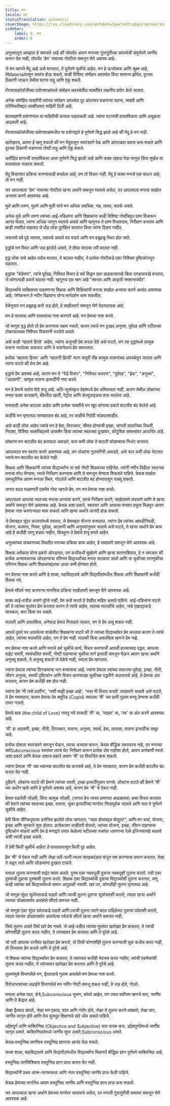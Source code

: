 ```yaml
---
title: मन
locale: mr
statusTranslation: automatic
coverImage: https://res.cloudinary.com/xmfm6mhw3gwctndtcubgx2rptnae/image/upload/v1740337243/small_cover_educacion_fundamental_a051170f1c.webp
sidebar:
    label: 9. मन
    order: 9
---
```

अनुभवातून आम्हाला हे समजले आहे की जोपर्यंत आपण मनाच्या गुंतागुंतीच्या समस्येची संपूर्णपणे जाणीव करून घेत नाही, तोपर्यंत 'प्रेम' नावाच्या गोष्टीला समजून घेणे अशक्य आहे.

जे मन म्हणजे मेंदू आहे असे मानतात, ते पूर्णपणे चुकीचे आहेत. मन हे ऊर्जात्मक आणि सूक्ष्म आहे, तेMaterialपासून स्वतंत्र होऊ शकते, काही विशिष्ट संमोहन अवस्थेत किंवा सामान्य झोपेत, दूरच्या ठिकाणी जाऊन तेथील घटना पाहू आणि ऐकू शकते.

पॅरासायकॉलॉजीच्या प्रयोगशाळांमध्ये संमोहन अवस्थेतील व्यक्तींवर लक्षणीय प्रयोग केले जातात.

अनेक संमोहित व्यक्तींनी त्यांच्या संमोहन अवस्थेत दूर अंतरावर घडणाऱ्या घटना, व्यक्ती आणि परिस्थितीबद्दल तपशीलवार माहिती दिली आहे.

शास्त्रज्ञांनी प्रयोगांनंतर या माहितीची सत्यता पडताळली आहे. त्यांना घटनांची वास्तविकता आणि अचूकता आढळली आहे.

पॅरासायकॉलॉजीच्या प्रयोगशाळांमधील या प्रयोगांद्वारे हे पूर्णपणे सिद्ध झाले आहे की मेंदू हे मन नाही.

खरोखरच, आपण हे म्हणू शकतो की मन मेंदूपासून स्वतंत्रपणे वेळ आणि अंतराळात प्रवास करू शकते आणि दूरच्या ठिकाणी घडणाऱ्या गोष्टी पाहू आणि ऐकू शकते.

अतींद्रिय ज्ञानाची वास्तविकता आता पूर्णपणे सिद्ध झाली आहे आणि फक्त एखादा वेडा माणूस किंवा मूर्खच या वास्तवाला नाकारू शकतो.

मेंदू विचारांवर प्रक्रिया करण्यासाठी बनलेला आहे, पण तो विचार नाही. मेंदू हे फक्त मनाचे एक साधन आहे, तो मन नाही.

जर आपल्याला 'प्रेम' नावाच्या गोष्टीला खऱ्या अर्थाने समजून घ्यायचे असेल, तर आपल्याला मनाचा सखोल अभ्यास करणे आवश्यक आहे.

मुले आणि तरुण, मुलगे आणि मुली यांचे मन अधिक लवचिक, नम्र, तत्पर, सतर्क असते.

अनेक मुले आणि तरुण त्यांच्या आई-वडिलांना आणि शिक्षकांना काही विशिष्ट गोष्टींबद्दल प्रश्न विचारून आनंद घेतात, त्यांना अधिक जाणून घ्यायचे असते आणि म्हणूनच ते प्रश्न विचारतात, निरीक्षण करतात आणि काही तपशील पाहतात जे प्रौढ लोक दुर्लक्षित करतात किंवा त्यांना दिसत नाहीत.

जसजसे वर्ष पुढे जातात, तसतसे आपले वय वाढते आणि मन हळूहळू स्थिर होत जाते.

वृद्धांचे मन स्थिर आणि जड झालेले असते, ते तोफा मारल्या तरी बदलत नाही.

वृद्ध लोक जसे आहेत तसेच मरतात, ते बदलत नाहीत, ते प्रत्येक गोष्टीकडे एका निश्चित दृष्टिकोनतून पाहतात.

वृद्धांचा "वेडेपणा", त्यांचे पूर्वग्रह, निश्चित विचार हे सर्व मिळून एका खडकासारखे किंवा दगडासारखे बनतात, जे कोणत्याही प्रकारे बदलत नाही. म्हणूनच एक म्हण आहे "स्वभाव आणि आकृती स्मशानापर्यंत".

विद्यार्थ्यांचे व्यक्तिमत्त्व घडवणाऱ्या शिक्षक आणि शिक्षिकांनी मनाचा सखोल अभ्यास करणे अत्यंत आवश्यक आहे, जेणेकरून ते नवीन पिढ्यांना योग्य मार्गदर्शन करू शकतील.

वेळेनुसार मन हळूहळू कसे जड होते, हे सखोलपणे समजून घेणे वेदनादायक आहे.

मन हे सत्याचा आणि वास्तवाचा नाश करणारे आहे. मन प्रेमाचा नाश करते.

जो माणूस वृद्ध होतो तो प्रेम करण्यास सक्षम नसतो, कारण त्याचे मन दुःखद अनुभव, पूर्वग्रह आणि स्टीलच्या टोकांसारख्या निश्चित विचारांनी भरलेले असते.

असे काही 'म्हातारे हिरवे' आहेत, ज्यांना अजूनही प्रेम करता येते असे वाटते, पण त्या वृद्धांमध्ये कामुक वासना भरलेल्या असतात आणि ते वासनेलाच प्रेम समजतात.

प्रत्येक 'म्हातारा हिरवा' आणि 'म्हातारी हिरवी' मरण यापूर्वी तीव्र कामुक वासनांच्या अवस्थेतून जातात आणि त्यांना वाटते की तेच प्रेम आहे.

वृद्धांचे प्रेम अशक्य आहे, कारण मन ते "वेडे विचार", "निश्चित कल्पना", "पूर्वग्रह", "हेवा", "अनुभव", "आठवणी", कामुक वासना इत्यादींनी नष्ट करते.

मन हे प्रेमाचे सर्वात मोठे शत्रू आहे. अति-सुसंस्कृत देशांमध्ये प्रेम अस्तित्वात नाही, कारण तेथील लोकांच्या मनात फक्त कारखाने, बँकेतील खाती, पेट्रोल आणि सेल्युलाइडचा वास भरलेला आहे.

मनासाठी अनेक बाटल्या आहेत आणि प्रत्येक व्यक्तीचे मन खूप चांगल्या प्रकारे बाटलीत बंद केलेले आहे.

काहींचे मन घृणास्पद साम्यवादात बंद आहे, तर काहींचे निर्दयी भांडवलशाहीत.

असे काही लोक आहेत ज्यांचे मन हे हेवा, तिरस्कार, श्रीमंत होण्याची इच्छा, चांगली सामाजिक स्थिती, निराशा, विशिष्ट व्यक्तींबद्दलचे आकर्षण किंवा त्यांच्या स्वतःच्या दुःखांवर, कौटुंबिक समस्यांवर आधारित आहे.

लोकांना मन बाटलीत बंद करायला आवडते, फार कमी लोक ते बाटली फोडण्याचा निर्धार करतात.

आपल्याला मन स्वतंत्र करणे आवश्यक आहे, पण लोकांना गुलामगिरी आवडते, असे फार कमी लोक भेटतात ज्यांचे मन बाटलीत बंद केलेले नाही.

शिक्षक आणि शिक्षकांनी त्यांच्या विद्यार्थ्यांना या सर्व गोष्टी शिकवल्या पाहिजेत. त्यांनी नवीन पिढीला स्वतःच्या मनाचा शोध घेण्यास, त्याचे निरीक्षण करण्यास आणि ते समजून घेण्यास शिकवले पाहिजे. केवळ सखोल समजूतीनेच आपण मनाला स्थिर, गोठलेले आणि बाटलीत बंद होण्यापासून वाचवू शकतो.

जगात बदल घडवणारी एकमेव गोष्ट म्हणजे प्रेम, पण मन प्रेमाचा नाश करते.

आपल्याला आपल्या स्वतःच्या मनाचा अभ्यास करणे, त्याचे निरीक्षण करणे, सखोलपणे तपासणे आणि ते खऱ्या अर्थाने समजून घेणे आवश्यक आहे. केवळ अशा प्रकारे, स्वतःवर आणि आपल्या मनावर प्रभुत्व मिळवून आपण प्रेमाचा नाश करणाऱ्याला मारू शकतो आणि खऱ्या अर्थाने आनंदी होऊ शकतो.

जे प्रेमाबद्दल सुंदर कल्पनांमध्ये रमतात, जे प्रेमाबद्दल योजना बनवतात, ज्यांना प्रेम त्यांच्या आवडीनिवडी, योजना, कल्पना, नियम, पूर्वग्रह, आठवणी आणि अनुभवांनुसार चालावे असे वाटते, ते खऱ्या अर्थाने प्रेम काय आहे हे कधीही जाणू शकत नाहीत, किंबहुना ते प्रेमाचे शत्रू बनले आहेत.

अनुभवांच्या संचयनाच्या स्थितीत मनाच्या प्रक्रिया काय आहेत, हे समग्रपणे समजून घेणे आवश्यक आहे.

शिक्षक अनेकदा योग्य प्रकारे ओरडतात, पण कधीकधी मूर्खपणे आणि खऱ्या कारणाशिवाय, हे न समजता की प्रत्येक अन्यायकारक ओरडण्याचा परिणाम विद्यार्थ्यांच्या मनात साठवला जातो आणि या चुकीच्या वागणुकीचा परिणाम शिक्षक आणि शिक्षकांबद्दलचा आदर कमी होण्यात होतो.

मन प्रेमाचा नाश करते आणि हे शाळा, महाविद्यालये आणि विद्यापीठांमधील शिक्षक आणि शिक्षकांनी कधीही विसरू नये.

प्रेमाचे सौंदर्य नष्ट करणाऱ्या मानसिक प्रक्रिया सखोलपणे समजून घेणे आवश्यक आहे.

फक्त आई-वडील असणे पुरेसे नाही, प्रेम कसे करावे हे देखील माहित असले पाहिजे. आई-वडिलांना वाटते की ते त्यांच्या मुलांवर प्रेम करतात कारण ते त्यांचे आहेत, त्यांच्या मालकीचे आहेत, जसे एखाद्याकडे सायकल, कार किंवा घर असते.

मालकी आणि अवलंबित्व, अनेकदा प्रेमात मिसळले जातात, पण ते प्रेम असू शकत नाही.

आपले दुसरे घर असलेल्या शाळेतील शिक्षकांना वाटते की ते त्यांच्या विद्यार्थ्यांवर प्रेम करतात कारण ते त्यांचे आहेत, त्यांच्या मालकीचे आहेत, पण ते प्रेम नाही. मालकी किंवा अवलंबित्व म्हणजे प्रेम नव्हे.

मन प्रेमाचा नाश करते आणि मनाचे सर्व चुकीचे कार्य, विचार करण्याची आपली हास्यास्पद पद्धत, आपल्या वाईट सवयी, स्वयंचलित सवयी, गोष्टी पाहण्याचा चुकीचा मार्ग इत्यादी समजून घेऊन आपण खऱ्या अर्थाने अनुभवू शकतो, ते अनुभवू शकतो जे वेळेचे नाही, ज्याला प्रेम म्हणतात.

ज्यांना प्रेमाला त्यांच्या दिनक्रमाचा भाग बनवायचा आहे, ज्यांना प्रेमाला त्यांच्या स्वतःच्या पूर्वग्रह, इच्छा, भीती, जीवन अनुभव, स्वार्थी दृष्टिकोन आणि विचार करण्याच्या चुकीच्या पद्धतीने चालवायचे आहे, ते प्रेमाचा अंत करतात, कारण प्रेम कधीही वश होत नाही.

ज्यांना प्रेम 'मी जसे ठरवीन', 'जशी माझी इच्छा आहे', 'जसा मी विचार करतो' त्याप्रमाणे चालावे असे वाटते, ते प्रेम गमावतात, कारण प्रेमाचा देव क्यूपिड (Cupid) स्वतःला 'मी' च्या हाती गुलाम बनवू देण्यास कधीही तयार नसतो.

प्रेमाचे बाळ (the child of Love) गमावू नये यासाठी 'मी' चा, 'माझ्या' चा, 'स्व' चा अंत करणे आवश्यक आहे.

'मी' हा आठवणी, इच्छा, भीती, तिरस्कार, वासना, अनुभव, स्वार्थ, हेवा, लालसा, वासना इत्यादींचा समूह आहे.

प्रत्येक दोषाला स्वतंत्रपणे समजून घेऊन, त्याचा अभ्यास करून, केवळ बौद्धिक स्तरावरच नव्हे, तर मनाच्या सर्वSubconscious स्तरांवर त्याचे थेट निरीक्षण करून प्रत्येक दोष नाहीसा होतो, आपण क्षणोक्षणी मरतो. अशा प्रकारे आणि केवळ अशाच प्रकारे आपण 'मी' ला विसर्जित करू शकतो.

ज्यांना प्रेमाला 'मी' च्या भयानक बाटलीत बंद करायचे आहे, ते प्रेम गमावतात, कारण प्रेम कधीही बाटलीत बंद करता येत नाही.

दुर्देवाने, लोकांना वाटते की प्रेमाने त्यांच्या सवयी, इच्छा इत्यादींनुसार वागावे, लोकांना वाटते की प्रेमाने 'मी' च्या अधीन व्हावे आणि हे पूर्णपणे अशक्य आहे, कारण प्रेम 'मी' चे ऐकत नाही.

प्रेमात पडलेली जोडपी, किंवा कामुक जोडपी, (जगात हेच जास्त प्रमाणात आढळतात) असा विचार करतात की प्रेमाने त्यांच्या स्वतःच्या इच्छा, वासना, चुका इत्यादींच्या मार्गावर निष्ठापूर्वक चालावे आणि यात ते पूर्णपणे चुकीचे आहेत.

प्रेमी किंवा लैंगिकदृष्ट्या उत्तेजित झालेले लोक म्हणतात, "चला दोघांबद्दल बोलूया!", आणि मग चर्चा, योजना, इच्छा आणि सुस्कारे सुरू होतात. प्रत्येकजण काहीतरी बोलतो, त्यांच्या योजना, इच्छा, जीवन पाहण्याचा दृष्टिकोन मांडतो आणि प्रेम हे मनाद्वारे तयार केलेल्या स्टीलच्या रुळांवर धावणाऱ्या रेल्वे इंजिनसारखे चालावे अशी त्यांची इच्छा असते.

ते प्रेमी किती चुकीचे आहेत! ते वास्तवापासून किती दूर आहेत.

प्रेम 'मी' चे ऐकत नाही आणि जेव्हा पती-पत्नी त्याला साखळदंडात बांधून वश करण्याचा प्रयत्न करतात, तेव्हा ते पळून जाते आणि जोडप्यांना दुःखात टाकते.

मनाला तुलना करण्याची वाईट सवय असते. पुरुष एका नववधूची दुसऱ्या नववधूशी तुलना करतो. स्त्री एका पुरुषाची दुसऱ्या पुरुषाशी तुलना करते. शिक्षक एका विद्यार्थ्याची दुसऱ्या विद्यार्थ्याशी तुलना करतात, जणू काही त्यांच्या सर्व विद्यार्थ्यांमध्ये समान आपुलकी नसावी. खरं तर, कोणतीही तुलना घृणास्पद आहे.

जो माणूस सुंदर सूर्यास्ताकडे पाहतो आणि त्याची तुलना दुसऱ्या सूर्यास्ताशी करतो, त्याला खऱ्या अर्थाने त्याच्या डोळ्यासमोर असलेले सौंदर्य समजत नाही.

जो माणूस एका सुंदर पर्वताकडे पाहतो आणि त्याची तुलना त्याने काल पाहिलेल्या दुसऱ्या पर्वताशी करतो, त्याला त्याच्या डोळ्यासमोर असलेल्या पर्वताचे सौंदर्य खऱ्या अर्थाने समजत नाही.

जिथे तुलना असते तिथे खरे प्रेम नसते. जे आई-वडील त्यांच्या मुलांवर खरोखर प्रेम करतात, ते त्यांची कोणाशीही तुलना करत नाहीत, ते त्यांच्यावर प्रेम करतात आणि ते पुरेसे आहे.

जो पती आपल्या पत्नीवर खरोखर प्रेम करतो, तो तिची कोणाशीही तुलना करण्याची चूक कधीच करत नाही, तो तिच्यावर प्रेम करतो आणि ते पुरेसे आहे.

जे शिक्षक त्यांच्या विद्यार्थ्यांवर प्रेम करतात, ते त्यांच्यात कधीही भेदभाव करत नाहीत, त्यांची एकमेकांशी तुलना करत नाहीत, ते त्यांच्यावर खरोखर प्रेम करतात आणि ते पुरेसे आहे.

तुलनांमुळे विभागलेले मन, द्वैतवादाचे गुलाम असलेले मन प्रेमाचा नाश करते.

विरोधाभासांच्या लढाईने विभागलेले मन नवीन गोष्टी समजू शकत नाही, ते जड होते, गोठते.

मनाला अनेक पदर, क्षेत्रे,Subconscious भूभाग, कोपरे आहेत, पण त्यात सर्वोत्तम म्हणजे सार, जाणीव आणि ते केंद्रात आहे.

जेव्हा द्वैतवाद संपतो, जेव्हा मन एकाग्र, शांत आणि गंभीर होते, जेव्हा ते तुलना करणे थांबवते, तेव्हा सार, जाणीव जागृत होते आणि तेच मूलभूत शिक्षणाचे खरे ध्येय असले पाहिजे.

उद्देशपूर्ण आणि व्यक्तिनिष्ठ (Objective and Subjective) यात फरक करा. उद्देशपूर्णतेमध्ये जाणीव जागृत असते. व्यक्तिनिष्ठतेमध्ये जाणीव सुप्त असते,Subconscious असते.

केवळ वस्तुनिष्ठ जाणीवच वस्तुनिष्ठ ज्ञानाचा आनंद घेऊ शकते.

सध्या शाळा, महाविद्यालये आणि विद्यापीठांमधील विद्यार्थ्यांना मिळणारे बौद्धिक ज्ञान पूर्णपणे व्यक्तिनिष्ठ आहे.

वस्तुनिष्ठ जाणीवेशिवाय वस्तुनिष्ठ ज्ञान प्राप्त करता येत नाही.

विद्यार्थ्यांनी प्रथम आत्म-जागरूकता आणि नंतर वस्तुनिष्ठ जाणीव प्राप्त केली पाहिजे.

केवळ प्रेमाच्या मार्गानेच आपण वस्तुनिष्ठ जाणीव आणि वस्तुनिष्ठ ज्ञान प्राप्त करू शकतो.

जर आपल्याला खऱ्या अर्थाने प्रेमाच्या मार्गावर चालायचे असेल, तर मनाची गुंतागुंतीची समस्या समजून घेणे आवश्यक आहे.

